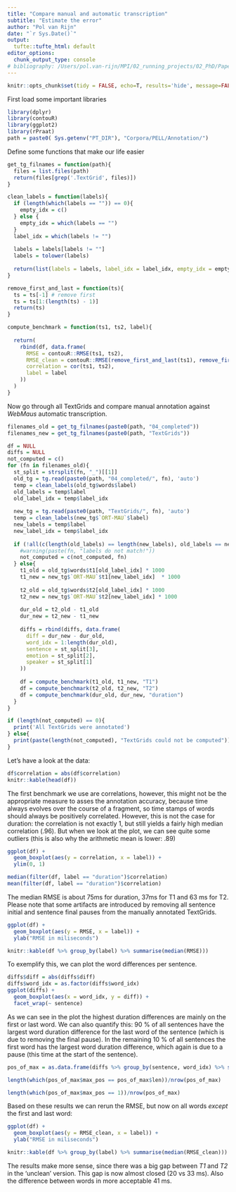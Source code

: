 ```yaml
---
title: "Compare manual and automatic transcription"
subtitle: "Estimate the error"
author: "Pol van Rijn"
date: "`r Sys.Date()`"
output:
  tufte::tufte_html: default
editor_options: 
  chunk_output_type: console
# bibliography: /Users/pol.van-rijn/MPI/02_running_projects/02_PhD/Papers/dynamic_features/References/library.bib
---
```

<link rel="stylesheet" href="/Users/pol.van-rijn/MPI/04_misc/R/Tufte/extra.css"/>
```r
knitr::opts_chunk$set(tidy = FALSE, echo=T, results='hide', message=FALSE)
```

First load some important libraries
```r
library(dplyr)
library(contouR)
library(ggplot2)
library(rPraat)
path = paste0( Sys.getenv("PT_DIR"), "Corpora/PELL/Annotation/")
```

Define some functions that make our life easier
```r
get_tg_filnames = function(path){
  files = list.files(path)
  return(files[grep('.TextGrid', files)])
}

clean_labels = function(labels){
  if (length(which(labels == "")) == 0){
    empty_idx = c()
  } else {
    empty_idx = which(labels == "")
  }
  label_idx = which(labels != "")
  
  labels = labels[labels != ""]
  labels = tolower(labels)
  
  return(list(labels = labels, label_idx = label_idx, empty_idx = empty_idx))
}

remove_first_and_last = function(ts){
  ts = ts[-1] # remove first
  ts = ts[1:(length(ts) - 1)]
  return(ts)
}

compute_benchmark = function(ts1, ts2, label){
  
  return(
    rbind(df, data.frame(
      RMSE = contouR::RMSE(ts1, ts2),
      RMSE_clean = contouR::RMSE(remove_first_and_last(ts1), remove_first_and_last(ts2)),
      correlation = cor(ts1, ts2),
      label = label
    ))
  )
}
```

Now go through all TextGrids and compare manual annotation against *WebMaus* automatic transcription.

```r
filenames_old = get_tg_filnames(paste0(path, "04_completed"))
filenames_new = get_tg_filnames(paste0(path, "TextGrids"))

df = NULL
diffs = NULL
not_computed = c()
for (fn in filenames_old){
  st_split = strsplit(fn, "_")[[1]]
  old_tg = tg.read(paste0(path, "04_completed/", fn), 'auto')
  temp = clean_labels(old_tg$words$label)
  old_labels = temp$label
  old_label_idx = temp$label_idx
  
  new_tg = tg.read(paste0(path, "TextGrids/", fn), 'auto')
  temp = clean_labels(new_tg$`ORT-MAU`$label)
  new_labels = temp$label
  new_label_idx = temp$label_idx
  
  if (!all(c(length(old_labels) == length(new_labels), old_labels == new_labels))){
    #warning(paste(fn, "labels do not match!"))
    not_computed = c(not_computed, fn)
  } else{
    t1_old = old_tg$words$t1[old_label_idx] * 1000
    t1_new = new_tg$`ORT-MAU`$t1[new_label_idx]  * 1000
    
    t2_old = old_tg$words$t2[old_label_idx] * 1000
    t2_new = new_tg$`ORT-MAU`$t2[new_label_idx] * 1000
    
    dur_old = t2_old - t1_old
    dur_new = t2_new - t1_new
    
    diffs = rbind(diffs, data.frame(
      diff = dur_new - dur_old,
      word_idx = 1:length(dur_old),
      sentence = st_split[3],
      emotion = st_split[2],
      speaker = st_split[1]
    ))
    
    df = compute_benchmark(t1_old, t1_new, "T1")
    df = compute_benchmark(t2_old, t2_new, "T2")
    df = compute_benchmark(dur_old, dur_new, "duration")
  }
}

if (length(not_computed) == 0){
  print('All TextGrids were annotated')
} else{
  print(paste(length(not_computed), "TextGrids could not be computed"))
}

```

Let's have a look at the data:

```r
df$correlation = abs(df$correlation)
knitr::kable(head(df))
```

The first benchmark we use are correlations, however, this might not be the appropriate measure to asses the annotation accuracy, because time always evolves over the course of a fragment, so time stamps of words should always be positively correlated. However, this is not the case for duration: the correlation is not exactly 1, but still yields a fairly high median correlation (.96). But when we look at the plot, we can see quite some outliers (this is also why the arithmetic mean is lower: .89)

```r
ggplot(df) +
  geom_boxplot(aes(y = correlation, x = label)) +
  ylim(0, 1)

median(filter(df, label == "duration")$correlation)
mean(filter(df, label == "duration")$correlation)
```

The median RMSE is about 75ms for duration, 37ms for T1 and 63 ms for T2. Please note that some artifacts are introduced by removing all sentence initial and sentence final pauses from the manually annotated TextGrids.

```r

ggplot(df) +
  geom_boxplot(aes(y = RMSE, x = label)) +
  ylab("RMSE in miliseconds")

knitr::kable(df %>% group_by(label) %>% summarise(median(RMSE)))
```

To exemplify this, we can plot the word differences per sentence.
```r
diffs$diff = abs(diffs$diff)
diffs$word_idx = as.factor(diffs$word_idx)
ggplot(diffs) +
  geom_boxplot(aes(x = word_idx, y = diff)) +
  facet_wrap(~ sentence)

```

As we can see in the plot the highest duration differences are mainly on the first or last word. We can also quantify this: 90 % of all sentences have the largest word duration difference for the last word of the sentence (which is due to removing the final pause). In the remaining 10 % of all sentences the first word has the largest word duration difference, which again is due to a pause (this time at the start of the sentence). 

```r
pos_of_max = as.data.frame(diffs %>% group_by(sentence, word_idx) %>% summarise(mean_diff = mean(diff)) %>% group_by(sentence) %>% summarise(max_pos = which(mean_diff == max(mean_diff)), len = length(word_idx)))

length(which(pos_of_max$max_pos == pos_of_max$len))/nrow(pos_of_max)

length(which(pos_of_max$max_pos == 1))/nrow(pos_of_max)
```

Based on these results we can rerun the RMSE, but now on all words *except* the first and last word:

```r

ggplot(df) +
  geom_boxplot(aes(y = RMSE_clean, x = label)) +
  ylab("RMSE in miliseconds")

knitr::kable(df %>% group_by(label) %>% summarise(median(RMSE_clean)))
```

The results make more sense, since there was a big gap between *T1* and *T2* in the 'unclean' version. This gap is now almost closed (20 vs 33 ms). Also the difference between words in more acceptable 41 ms.

